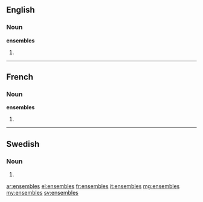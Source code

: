 ==English==

===Noun===
'''ensembles'''

# {{plural of|ensemble}}

----

==French==

===Noun===
'''ensembles''' {{m|p}}

# {{plural of|ensemble|lang=fr}}

----

==Swedish==

===Noun===
{{head|sv|noun form}}

# {{sv-noun-form-indef-gen|ensemble}}

[[ar:ensembles]]
[[el:ensembles]]
[[fr:ensembles]]
[[it:ensembles]]
[[mg:ensembles]]
[[my:ensembles]]
[[sv:ensembles]]